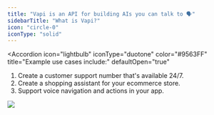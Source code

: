 ```yaml
---
title: "Vapi is an API for building AIs you can talk to 🗣️"
sidebarTitle: "What is Vapi?"
icon: "circle-0"
iconType: "solid"
---
```


<Accordion
  icon="lightbulb"
  iconType="duotone"
  color="#9563FF"
  title="Example use cases include:"
  defaultOpen="true"
>
1. Create a customer support number that's available 24/7. 
2. Create a shopping assistant for your ecommerce store. 
3. Support voice navigation and actions in your app.
</Accordion>

<Frame>
  <img src="images/hero.png" />
</Frame>
